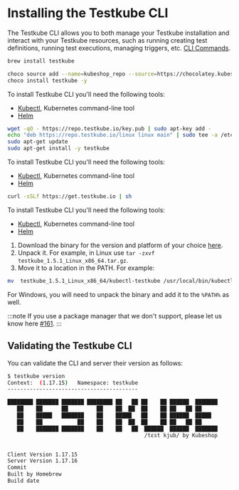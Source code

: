 
# Installing the Testkube CLI

The Testkube CLI allows you to both manage your Testkube installation and interact with your Testkube resources,
such as running creating test definitions, running test executions, managing triggers,
etc. [CLI Commands](/cli/testkube).

<Tabs groupId="dashboard-cli">
<TabItem value="macos" label="MacOS" default>

```sh
brew install testkube
```

</TabItem>

<TabItem value="windows" label="Windows">

```sh
choco source add --name=kubeshop_repo --source=https://chocolatey.kubeshop.io/chocolatey
choco install testkube -y
```

</TabItem>

<TabItem value="ubuntu" label="Ubuntu">

To install Testkube CLI you'll need the following tools:

- [Kubectl](https://kubernetes.io/docs/tasks/tools/), Kubernetes command-line tool
- [Helm](https://helm.sh/)

```sh
wget -qO - https://repo.testkube.io/key.pub | sudo apt-key add -
echo "deb https://repo.testkube.io/linux linux main" | sudo tee -a /etc/apt/sources.list
sudo apt-get update
sudo apt-get install -y testkube
```

</TabItem>

<TabItem value="script" label="Script">

To install Testkube CLI you'll need the following tools:

- [Kubectl](https://kubernetes.io/docs/tasks/tools/), Kubernetes command-line tool
- [Helm](https://helm.sh/)

```bash
curl -sSLf https://get.testkube.io | sh
```

</TabItem>

<TabItem value="manual" label="Manual Download">

To install Testkube CLI you\'ll need the following tools:

- [Kubectl](https://kubernetes.io/docs/tasks/tools/), Kubernetes command-line tool
- [Helm](https://helm.sh/)

1. Download the binary for the version and platform of your choice [here](https://github.com/kubeshop/testkube/releases).
2. Unpack it. For example, in Linux use `tar -zxvf testkube_1.5.1_Linux_x86_64.tar.gz`.
3. Move it to a location in the PATH. For example:

```sh
mv  testkube_1.5.1_Linux_x86_64/kubectl-testkube /usr/local/bin/kubectl-testkube
```

For Windows, you will need to unpack the binary and add it to the `%PATH%` as well.

:::note
If you use a package manager that we don\'t support, please let us know here [#161](https://github.com/kubeshop/testkube/issues/161).
:::

</TabItem>
</Tabs>

## Validating the Testkube CLI

You can validate the CLI and server their version as follows:

```bash
$ testkube version
Context:  (1.17.15)   Namespace: testkube
-----------------------------------------

████████ ███████ ███████ ████████ ██   ██ ██    ██ ██████  ███████
   ██    ██      ██         ██    ██  ██  ██    ██ ██   ██ ██
   ██    █████   ███████    ██    █████   ██    ██ ██████  █████
   ██    ██           ██    ██    ██  ██  ██    ██ ██   ██ ██
   ██    ███████ ███████    ██    ██   ██  ██████  ██████  ███████
                                           /tɛst kjub/ by Kubeshop


Client Version 1.17.15
Server Version 1.17.16
Commit
Built by Homebrew
Build date
```
